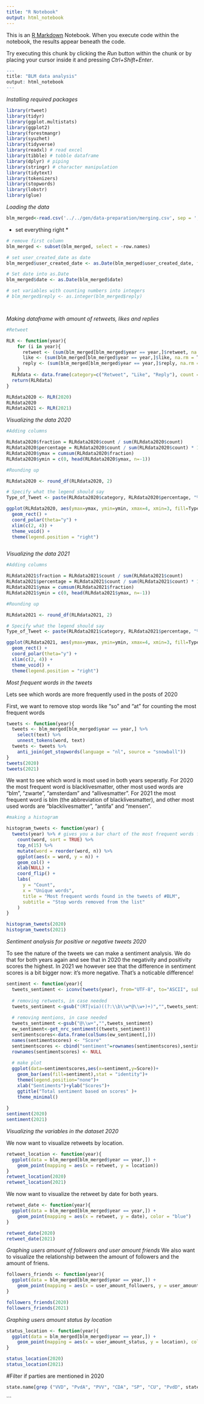 ```yaml
---
title: "R Notebook"
output: html_notebook
---
```


This is an [R Markdown](http://rmarkdown.rstudio.com) Notebook. When you execute code within the notebook, the results appear beneath the code. 

Try executing this chunk by clicking the *Run* button within the chunk or by placing your cursor inside it and pressing *Ctrl+Shift+Enter*. 

```r
---
title: "BLM data analysis"
output: html_notebook
---
```


*Installing required packages*

```r

library(rtweet) 
library(tidyr)
library(ggplot.multistats)
library(ggplot2)
library(forestmangr)
library(syuzhet)
library(tidyverse)
library(readxl) # read excel
library(tibble) # tobble dataframe
library(dplyr) # piping
library(stringr) # character manipulation
library(tidytext)
library(tokenizers)
library(stopwords)
library(lobstr)
library(glue)

```
*Loading the data*

```r
blm_merged<-read.csv('../../gen/data-preparation/merging.csv', sep = ',', na.strings=c("", "NA"))

```

* set everything right * 
```r

# remove first column 
blm_merged <- subset(blm_merged, select = -row.names)

# set user_created_date as date
blm_merged$user_created_date <- as.Date(blm_merged$user_created_date, format = c("%Y-%m-%d"))

# Set date into as.Date
blm_merged$date <- as.Date(blm_merged$date)

# set variables with counting numbers into integers
# blm_merged$reply <- as.integer(blm_merged$reply)




```

*Making dataframe with amount of retweets, likes and replies*

```r
#Retweet

RLR <- function(year){
    for (i in year){ 
      retweet <- (sum(blm_merged[blm_merged$year == year,]$retweet, na.rm = T))
      like <- (sum(blm_merged[blm_merged$year == year,]$like, na.rm = T))
      reply <- (sum(blm_merged[blm_merged$year == year,]$reply, na.rm = T))
    } 
  RLRdata <- data.frame(category=c("Retweet", "Like", "Reply"), count = c(retweet, like, reply))
  return(RLRdata)
}

RLRdata2020 <- RLR(2020)
RLRdata2020
RLRdata2021 <- RLR(2021)

```




*Visualizing the data 2020*

```r
#Adding columns

RLRdata2020$fraction = RLRdata2020$count / sum(RLRdata2020$count)
RLRdata2020$percentage = RLRdata2020$count / sum(RLRdata2020$count) * 100
RLRdata2020$ymax = cumsum(RLRdata2020$fraction)
RLRdata2020$ymin = c(0, head(RLRdata2020$ymax, n=-1))

#Rounding up

RLRdata2020 <- round_df(RLRdata2020, 2)

# Specify what the legend should say
Type_of_Tweet <- paste(RLRdata2020$category, RLRdata2020$percentage, "%")

ggplot(RLRdata2020, aes(ymax=ymax, ymin=ymin, xmax=4, xmin=3, fill=Type_of_Tweet)) +
  geom_rect() +
  coord_polar(theta="y") + 
  xlim(c(2, 4)) +
  theme_void() +
  theme(legend.position = "right")



```
*Visualizing the data 2021*
```r
#Adding columns

RLRdata2021$fraction = RLRdata2021$count / sum(RLRdata2021$count)
RLRdata2021$percentage = RLRdata2021$count / sum(RLRdata2021$count) * 100
RLRdata2021$ymax = cumsum(RLRdata2021$fraction)
RLRdata2021$ymin = c(0, head(RLRdata2021$ymax, n=-1))

#Rounding up

RLRdata2021 <- round_df(RLRdata2021, 2)

# Specify what the legend should say
Type_of_Tweet <- paste(RLRdata2021$category, RLRdata2021$percentage, "%")

ggplot(RLRdata2021, aes(ymax=ymax, ymin=ymin, xmax=4, xmin=3, fill=Type_of_Tweet)) +
  geom_rect() +
  coord_polar(theta="y") + 
  xlim(c(2, 4)) +
  theme_void() +
  theme(legend.position = "right")
```




*Most frequent words in the tweets*

Lets see which words are more frequently used in the posts of 2020

First, we want to remove stop words like "so" and "at" for counting the most frequent words

```r
tweets <- function(year){ 
  tweets <- blm_merged[blm_merged$year == year,] %>%
    select(text) %>%
    unnest_tokens(word, text)
  tweets <- tweets %>%
    anti_join(get_stopwords(language = "nl", source = "snowball"))
}
tweets(2020)
tweets(2021)
```
We want to see which word is most used in both years seperatly. For 2020 the most frequent word is blacklivesmatter, other most used words are "blm", "zwarte", "amsterdam" and "allivesmatter". 
For 2021 the most frequent word is blm (the abbreviation of blacklivesmatter), and other most used words are "blacklivesmatter", "antifa" and "mensen".

```r
#making a histogram

histogram_tweets <- function(year) {
  tweets(year) %>% # gives you a bar chart of the most frequent words found in the tweets
    count(word, sort = TRUE) %>%
    top_n(15) %>%
    mutate(word = reorder(word, n)) %>%
    ggplot(aes(x = word, y = n)) +
    geom_col() +
    xlab(NULL) +
    coord_flip() +
    labs(
      y = "Count",
      x = "Unique words",
      title = "Most frequent words found in the tweets of #BLM",
      subtitle = "Stop words removed from the list"
    )
}

histogram_tweets(2020)
histogram_tweets(2021)
```


*Sentiment analysis for positive or negative tweets 2020*

To see the nature of the tweets we can make a sentiment analysis. We do that for both years again and see that in 2020 the negativity and positivity scores the highest. In 2021 we however see that the difference in sentiment scores is a bit bigger now: it's more negative. That's a noticable difference!

```r

sentiment <- function(year){ 
  tweets_sentiment <- iconv(tweets(year), from="UTF-8", to="ASCII", sub="")# Converting tweets to ASCII to        trackle strange characters
  
  # removing retweets, in case needed 
  tweets_sentiment <-gsub("(RT|via)((?:\\b\\w*@\\w+)+)","",tweets_sentiment)
  
  # removing mentions, in case needed
  tweets_sentiment <-gsub("@\\w+","",tweets_sentiment)
  ew_sentiment<-get_nrc_sentiment((tweets_sentiment))
  sentimentscores<-data.frame(colSums(ew_sentiment[,]))
  names(sentimentscores) <- "Score"
  sentimentscores <- cbind("sentiment"=rownames(sentimentscores),sentimentscores)
  rownames(sentimentscores) <- NULL
  
  # make plot
  ggplot(data=sentimentscores,aes(x=sentiment,y=Score))+
    geom_bar(aes(fill=sentiment),stat = "identity")+
    theme(legend.position="none")+
    xlab("Sentiments")+ylab("Scores")+
    ggtitle("Total sentiment based on scores" )+
    theme_minimal()
  
}
sentiment(2020)
sentiment(2021)

```


*Visualizing the variables in the dataset 2020*

We now want to visualize retweets by location. 

```r
retweet_location <- function(year){ 
  ggplot(data = blm_merged[blm_merged$year == year,]) + 
    geom_point(mapping = aes(x = retweet, y = location))
}
retweet_location(2020)
retweet_location(2021)
```

We now want to visualize the retweet by date for both years.

```r
retweet_date <- function(year){ 
  ggplot(data = blm_merged[blm_merged$year == year,]) + 
    geom_point(mapping = aes(x = retweet, y = date), color = "blue")
}

retweet_date(2020)
retweet_date(2021)

```
*Graphing users amount of followers and user amount friends*
We also want to visualize the relationship between the amount of followers and the amount of friens. 

```r
followers_friends <- function(year){ 
  ggplot(data = blm_merged[blm_merged$year == year,]) + 
    geom_point(mapping = aes(x = user_amount_followers, y = user_amount_friends), color = "blue")
}

followers_friends(2020)
followers_friends(2021)
```

*Graphing users amount status by location*

```r
status_location <- function(year){ 
  ggplot(data = blm_merged[blm_merged$year == year,]) + 
    geom_point(mapping = aes(x = user_amount_status, y = location), color = "blue")
}

status_location(2020)
status_location(2021)
```
#Filter if parties are mentioned in 2020

```r
state.name[grep ("VVD", "PvdA", "PVV", "CDA", "SP", "CU", "PvdD", state.name)]
```


```
